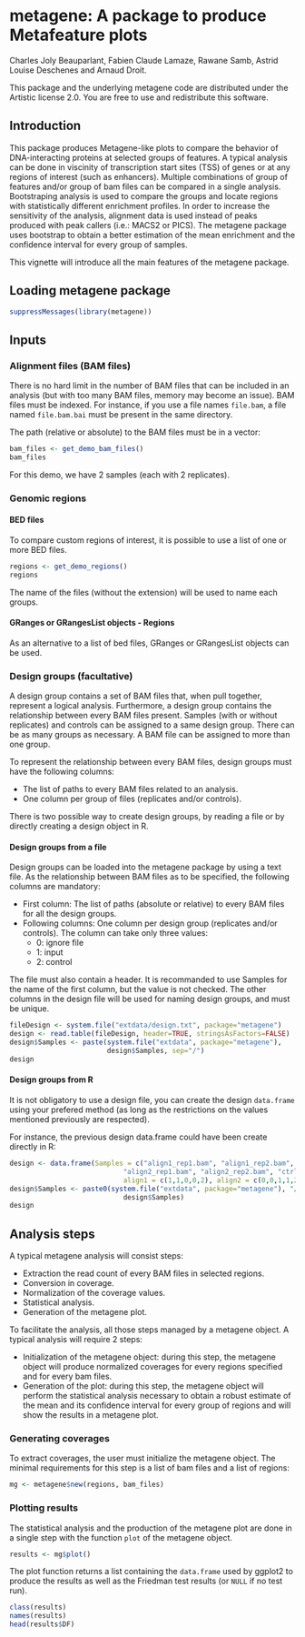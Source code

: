 <!--
%\VignetteEngine{knitr::knitr}
%\VignetteIndexEntry{A package to produce Metafeature plots}
-->

metagene: A package to produce Metafeature plots
========================================================

Charles Joly Beauparlant, Fabien Claude Lamaze, Rawane Samb, 
Astrid Louise Deschenes and Arnaud Droit.

This package and the underlying metagene code are distributed under 
the Artistic license 2.0. You are free to use and redistribute this software. 

## Introduction

This package produces Metagene-like plots to compare the behavior of 
DNA-interacting proteins at selected groups of features. A typical analysis 
can be done in viscinity of transcription start sites (TSS) of genes or at any 
regions of interest (such as enhancers). Multiple combinations of group of 
features and/or group of bam files can be compared in a single analysis. 
Bootstraping analysis is used to compare the groups and locate regions with 
statistically different enrichment profiles. In order to increase the 
sensitivity of the analysis, alignment data is used instead of peaks produced 
with peak callers (i.e.: MACS2 or PICS). The metagene package uses bootstrap 
to obtain a better estimation of the mean enrichment and the confidence 
interval for every group of samples.

This vignette will introduce all the main features of the metagene package.

## Loading metagene package

```r
suppressMessages(library(metagene))
```
 
## Inputs

### Alignment files (BAM files)

There is no hard limit in the number of BAM files that can be included in an 
analysis (but with too many BAM files, memory may become an issue). BAM files 
must be indexed. For instance, if you use a file names `file.bam`, a file 
named `file.bam.bai` must be present in the same directory.

The path (relative or absolute) to the BAM files must be in a vector:
```r
bam_files <- get_demo_bam_files()
bam_files
```

For this demo, we have 2 samples (each with 2 replicates).

### Genomic regions

#### BED files

To compare custom regions of interest, it is possible to use a list of one or 
more BED files.

```r
regions <- get_demo_regions()
regions
```

The name of the files (without the extension) will be used to name each groups.

#### GRanges or GRangesList objects - Regions

As an alternative to a list of bed files, GRanges or GRangesList objects can 
be used.

### Design groups (facultative)

A design group contains a set of BAM files that, when pull together, represent 
a logical analysis. Furthermore, a design group contains the relationship 
between every BAM files present. Samples (with or without replicates) and 
controls can be assigned to a same design group. There can be as many groups 
as necessary. A BAM file can be assigned to more than one group. 

To represent the relationship between every BAM files, design groups must have 
the following columns:

* The list of paths to every BAM files related to an analysis.
* One column per group of files (replicates and/or controls). 

There is two possible way to create design groups, by reading a file or by 
directly creating a design object in R.

#### Design groups from a file

Design groups can be loaded into the metagene package by using a text file. As 
the relationship between BAM files as to be specified, the following columns 
are mandatory:

* First column: The list of paths (absolute or relative) to every BAM files 
for all the design groups.
* Following columns: One column per design group (replicates and/or controls). 
The column can take only three values: 
	+ 0: ignore file
	+ 1: input
	+ 2: control

The file must also contain a header. It is recommanded to use Samples for the 
name of the first column, but the value is not checked. The other columns in 
the design file will be used for naming design groups, and must be unique.

```r
fileDesign <- system.file("extdata/design.txt", package="metagene")
design <- read.table(fileDesign, header=TRUE, stringsAsFactors=FALSE)
design$Samples <- paste(system.file("extdata", package="metagene"), 
                        design$Samples, sep="/")
design
```

#### Design groups from R

It is not obligatory to use a design file, you can create the design 
`data.frame` using your prefered method (as long as the restrictions on the 
values mentioned previously are respected).

For instance, the previous design data.frame could have been create directly 
in R:
```r
design <- data.frame(Samples = c("align1_rep1.bam", "align1_rep2.bam", 
                            "align2_rep1.bam", "align2_rep2.bam", "ctrl.bam"),
		                    align1 = c(1,1,0,0,2), align2 = c(0,0,1,1,2))
design$Samples <- paste0(system.file("extdata", package="metagene"), "/", 
                            design$Samples)
design
```

## Analysis steps

A typical metagene analysis will consist steps:

* Extraction the read count of every BAM files in selected regions.
* Conversion in coverage.
* Normalization of the coverage values.
* Statistical analysis.
* Generation of the metagene plot.

To facilitate the analysis, all those steps managed by a metagene object. A 
typical analysis will require 2 steps:

* Initialization of the metagene object: during this step, the metagene object 
will produce normalized coverages for every regions specified and for every 
bam files.
* Generation of the plot: during this step, the metagene object will perform 
the statistical analysis necessary to obtain a robust estimate of the mean 
and its confidence interval for every group of regions and will show the 
results in a metagene plot.

### Generating coverages

To extract coverages, the user must initialize the metagene object. The minimal
requirements for this step is a list of bam files and a list of regions:
```r
mg <- metagene$new(regions, bam_files)
```

### Plotting results

The statistical analysis and the production of the metagene plot are done 
in a single step with the function `plot` of the metagene object.

```r
results <- mg$plot()
```

The plot function returns a list containing the `data.frame` used by 
ggplot2 to produce the results as well as the Friedman test results 
(or `NULL` if no test run).

```r
class(results)
names(results)
head(results$DF)
```
